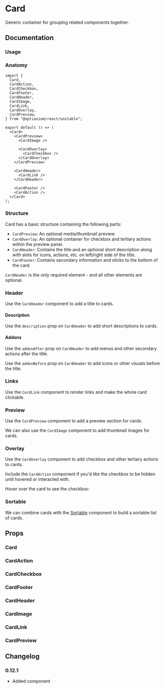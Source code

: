 
# Card

Generic container for grouping related components together.

<Links component="card" />

## Documentation

### Usage

<Demo component="card/usage" />

### Anatomy

```tsx
import {
  Card,
  CardAction,
  CardCheckbox,
  CardFooter,
  CardHeader,
  CardImage,
  CardLink,
  CardOverlay,
  CardPreview,
} from "@optiaxiom/react/unstable";

export default () => (
  <Card>
    <CardPreview>
      <CardImage />

      <CardOverlay>
        <CardCheckbox />
      </CardOverlay>
    </CardPreview>

    <CardHeader>
      <CardLink />
    </CardHeader>

    <CardFooter />
    <CardAction />
  </Card>
);
```

### Structure

Card has a basic structure containing the following parts:

- `CardPreview`: An optional media/thumbnail preview.
- `CardOverlay`: An optional container for checkbox and tertiary actions within the preview panel.
- `CardHeader`: Contains the title and an optional short description along with slots for icons, actions, etc. on left/right side of the title.
- `CardFooter`: Contains secondary information and sticks to the bottom of the card.

`CardHeader` is the only required element - and all other elements are optional.

<Demo component="card/anatomy-usage" />

### Header

Use the `CardHeader` component to add a title to cards.

<Demo component="card/title-usage" />

#### Description

Use the `description` prop on `CardHeader` to add short descriptions to cards.

<Demo component="card/description-usage" />

#### Addons

Use the `addonAfter` prop on `CardHeader` to add menus and other secondary actions after the title.

<Demo component="card/addon-after-usage" />

Use the `addonBefore` prop on `CardHeader` to add icons or other visuals before the title.

<Demo component="card/addon-before-usage" />

### Links

Use the `CardLink` component to render links and make the whole card clickable.

<Demo component="card/link-usage" meta="{35}" />

### Preview

Use the `CardPreview` component to add a preview section for cards.

<Demo component="card/preview-usage" />

We can also use the `CardImage` component to add thumbnail images for cards.

<Demo component="card/preview-image-usage" meta="{16-22}" />

### Overlay

Use the `CardOverlay` component to add checkbox and other tertiary actions to cards.

<Demo component="card/overlay-usage" meta="{17-19,26-29}" />

Include the `CardAction` component if you'd like the checkbox to be hidden until hovered or interacted with.

<Alert intent="warning" mt="16">
  Hover over the card to see the checkbox:
</Alert>

<Demo component="card/overlay-action-usage" meta="{19,21,30,33}" />

### Sortable

We can combine cards with the [Sortable](../sortable/) component to build a sortable list of cards.

<Demo component="sortable/card-usage" />

## Props

### Card

<PropsTable component="Card" />

### CardAction

<PropsTable component="CardAction" />

### CardCheckbox

<PropsTable component="CardCheckbox" />

### CardFooter

<PropsTable component="CardFooter" />

### CardHeader

<PropsTable component="CardHeader" />

### CardImage

<PropsTable component="CardImage" />

### CardLink

<PropsTable component="CardLink" />

### CardPreview

<PropsTable component="CardPreview" />

## Changelog

### 0.12.1

- Added component
